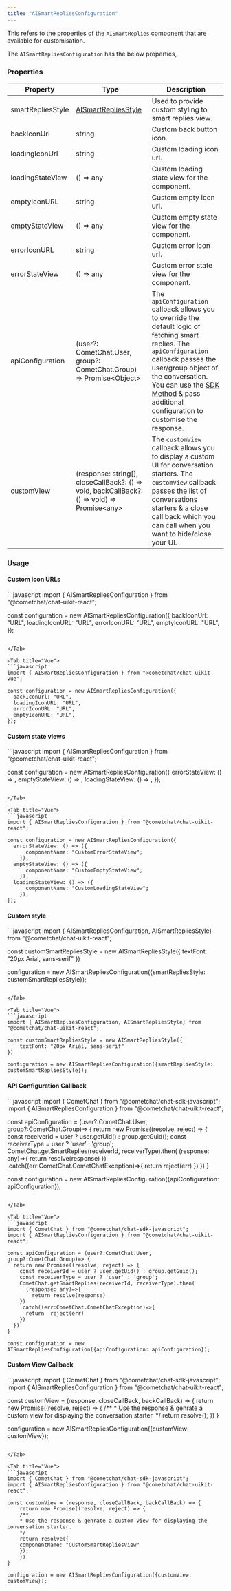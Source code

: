 ```yaml
---
title: "AISmartRepliesConfiguration"
---
```


This refers to the properties of the `AISmartReplies` component that are available for customisation.

The `AISmartRepliesConfiguration` has the below properties,

### Properties

| Property          | Type                                                                                          | Description                                                                                                                                                                                                                                                                                           |
| ----------------- | --------------------------------------------------------------------------------------------- | ----------------------------------------------------------------------------------------------------------------------------------------------------------------------------------------------------------------------------------------------------------------------------------------------------- |
| smartRepliesStyle | [AISmartRepliesStyle](/docs/web-shared/ai-smart-replies-style)                                | Used to provide custom styling to smart replies view.                                                                                                                                                                                                                                                 |
| backIconUrl       | string                                                                                        | Custom back button icon.                                                                                                                                                                                                                                                                              |
| loadingIconUrl    | string                                                                                        | Custom loading icon url.                                                                                                                                                                                                                                                                              |
| loadingStateView  | () => any                                                                                     | Custom loading state view for the component.                                                                                                                                                                                                                                                          |
| emptyIconURL      | string                                                                                        | Custom empty icon url.                                                                                                                                                                                                                                                                                |
| emptyStateView    | () => any                                                                                     | Custom empty state view for the component.                                                                                                                                                                                                                                                            |
| errorIconURL      | string                                                                                        | Custom error icon url.                                                                                                                                                                                                                                                                                |
| errorStateView    | () => any                                                                                     | Custom error state view for the component.                                                                                                                                                                                                                                                            |
| apiConfiguration  | (user?: CometChat.User, group?: CometChat.Group) => Promise\<Object>                          | The `apiConfiguration` callback allows you to override the default logic of fetching smart replies. The `apiConfiguration` callback passes the user/group object of the conversation. You can use the [SDK Method](/docs/ai/smart-replies) & pass additional configuration to customise the response. |
| customView        | (response: string\[], closeCallBack?: () => void, backCallBack?: () => void) => Promise\<any> | The `customView` callback allows you to display a custom UI for conversation starters. The `customView` callback passes the list of conversations starters & a close call back which you can call when you want to hide/close your UI.                                                                |

### Usage

#### Custom icon URLs

<Tabs>
<Tab title="React">
```javascript
import { AISmartRepliesConfiguration } from "@cometchat/chat-uikit-react";

const configuration = new AISmartRepliesConfiguration({
  backIconUrl: "URL",
  loadingIconURL: "URL",
  errorIconURL: "URL",
  emptyIconURL: "URL",
});
```

</Tab>

<Tab title="Vue">
```javascript
import { AISmartRepliesConfiguration } from "@cometchat/chat-uikit-vue";

const configuration = new AISmartRepliesConfiguration({
  backIconUrl: "URL",
  loadingIconURL: "URL",
  errorIconURL: "URL",
  emptyIconURL: "URL",
});
```

</Tab>

</Tabs>

#### Custom state views

<Tabs>
<Tab title="React">
```javascript
import { AISmartRepliesConfiguration } from "@cometchat/chat-uikit-react";

const configuration = new AISmartRepliesConfiguration({
  errorStateView: () => <CustomErrorStateView />,
  emptyStateView: () => <CustomEmptyStateView />,
  loadingStateView: () => <CustomLoadingStateView />,
});
```

</Tab>

<Tab title="Vue">
```javascript
import { AISmartRepliesConfiguration } from "@cometchat/chat-uikit-react";

const configuration = new AISmartRepliesConfiguration({
  errorStateView: () => ({
      componentName: "CustomErrorStateView";
    }),
  emptyStateView: () => ({
      componentName: "CustomEmptyStateView";
    }),
  loadingStateView: () => ({
      componentName: "CustomLoadingStateView";
    }),
});
```

</Tab>

</Tabs>

#### Custom style

<Tabs>
<Tab title="React">
```javascript
import { AISmartRepliesConfiguration, AISmartRepliesStyle} from "@cometchat/chat-uikit-react";

const customSmartRepliesStyle = new AISmartRepliesStyle({
  	textFont: "20px Arial, sans-serif"
})

configuration = new AISmartRepliesConfiguration({smartRepliesStyle: customSmartRepliesStyle});
```

</Tab>

<Tab title="Vue">
```javascript
import { AISmartRepliesConfiguration, AISmartRepliesStyle} from "@cometchat/chat-uikit-react";

const customSmartRepliesStyle = new AISmartRepliesStyle({
  	textFont: "20px Arial, sans-serif"
})

configuration = new AISmartRepliesConfiguration({smartRepliesStyle: customSmartRepliesStyle});
```

</Tab>

</Tabs>

#### API Configuration Callback

<Tabs>
<Tab title="React">
```javascript
import { CometChat } from "@cometchat/chat-sdk-javascript";
import { AISmartRepliesConfiguration } from "@cometchat/chat-uikit-react";

const apiConfiguration = (user?:CometChat.User, group?:CometChat.Group)=> {
  return new Promise((resolve, reject) => {
    const receiverId = user ? user.getUid() : group.getGuid();
    const receiverType = user ? 'user' : 'group';
    CometChat.getSmartReplies(receiverId, receiverType).then(
      (response: any)=>{
        return resolve(response)
    })
    .catch((err:CometChat.CometChatException)=>{
      return  reject(err)
    })
  })
}

const configuration = new AISmartRepliesConfiguration({apiConfiguration: apiConfiguration});
```

</Tab>

<Tab title="Vue">
```javascript
import { CometChat } from "@cometchat/chat-sdk-javascript";
import { AISmartRepliesConfiguration } from "@cometchat/chat-uikit-react";

const apiConfiguration = (user?:CometChat.User, group?:CometChat.Group)=> {
  return new Promise((resolve, reject) => {
    const receiverId = user ? user.getUid() : group.getGuid();
    const receiverType = user ? 'user' : 'group';
    CometChat.getSmartReplies(receiverId, receiverType).then(
      (response: any)=>{
        return resolve(response)
    })
    .catch((err:CometChat.CometChatException)=>{
      return  reject(err)
    })
  })
}

const configuration = new AISmartRepliesConfiguration({apiConfiguration: apiConfiguration});
```

</Tab>

</Tabs>

#### Custom View Callback

<Tabs>
<Tab title="JavaScript">
```javascript
import { CometChat } from "@cometchat/chat-sdk-javascript";
import { AISmartRepliesConfiguration } from "@cometchat/chat-uikit-react";

const customView = (response, closeCallBack, backCallBack) => {
	return new Promise((resolve, reject) => {
    /** 
    * Use the response & genrate a custom view for displaying the conversation starter.
    */
  	return resolve(<CustomSmartRepliesView />);
	})
}

configuration = new AISmartRepliesConfiguration({customView: customView});
```

</Tab>

<Tab title="Vue">
```javascript
import { CometChat } from "@cometchat/chat-sdk-javascript";
import { AISmartRepliesConfiguration } from "@cometchat/chat-uikit-react";

const customView = (response, closeCallBack, backCallBack) => {
	return new Promise((resolve, reject) => {
    /** 
    * Use the response & genrate a custom view for displaying the conversation starter.
    */
  	return resolve({
    componentName: "CustomSmartRepliesView"
    });
	})
}

configuration = new AISmartRepliesConfiguration({customView: customView});
```

</Tab>

</Tabs>
